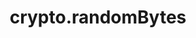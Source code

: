 ---
id: "node_tf_med_012"
questionType: "TRUE_FALSE"
title: "crypto.randomBytes"
statement: "crypto.randomBytes() returns a string by default."
difficulty: "MEDIUM"
category: "Node.js"
correctAnswer: false
explanation: "It returns a Buffer unless explicitly converted."
---